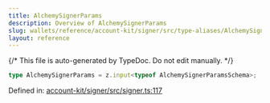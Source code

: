```yaml
---
title: AlchemySignerParams
description: Overview of AlchemySignerParams
slug: wallets/reference/account-kit/signer/src/type-aliases/AlchemySignerParams
layout: reference
---
```


{/* This file is auto-generated by TypeDoc. Do not edit manually. */}

```ts
type AlchemySignerParams = z.input<typeof AlchemySignerParamsSchema>;
```

Defined in: [account-kit/signer/src/signer.ts:117](https://github.com/alchemyplatform/aa-sdk/blob/08ef11b1fc98663df6a97fa93722c7f14b33f1cc/account-kit/signer/src/signer.ts#L117)
